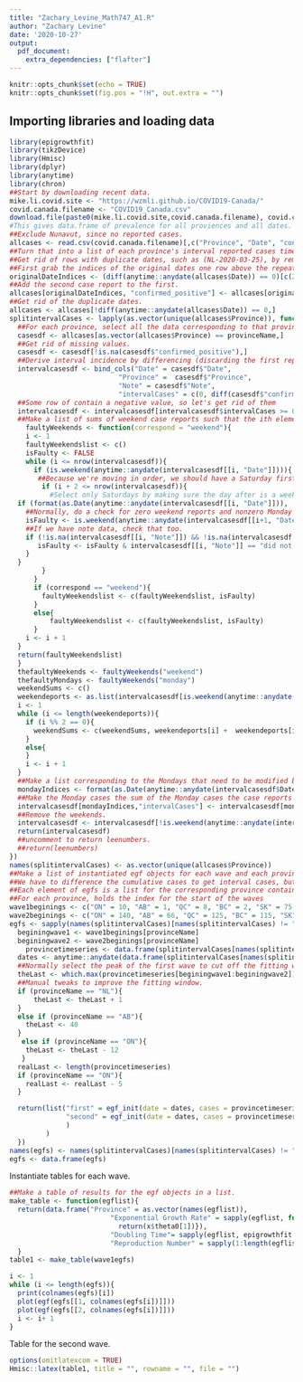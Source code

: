 ```yaml
---
title: "Zachary_Levine_Math747_A1.R"
author: "Zachary Levine"
date: '2020-10-27'
output: 
  pdf_document:
    extra_dependencies: ["flafter"]
---
```


```r
knitr::opts_chunk$set(echo = TRUE)
knitr::opts_chunk$set(fig.pos = "!H", out.extra = "")
```

## Importing libraries and loading data

```r
library(epigrowthfit)
library(tikzDevice)
library(Hmisc)
library(dplyr)
library(anytime)
library(chron)
##Start by downloading recent data.
mike.li.covid.site <- "https://wzmli.github.io/COVID19-Canada/"
covid.canada.filename <- "COVID19_Canada.csv"
download.file(paste0(mike.li.covid.site,covid.canada.filename), covid.canada.filename)
#This gives data.frame of prevalence for all proviences and all dates.
##Exclude Nunavut, since no reported cases.
allcases <- read.csv(covid.canada.filename)[,c("Province", "Date", "confirmed_positive", "Note")]
##Turn that into a list of each province's interval reported cases time series.
##Get rid of rows with duplicate dates, such as (NL-2020-03-25), by removing the duplicated date and adding its case reports to first report for that date.
##First grab the indices of the original dates one row above the repeated dates.
originalDateIndices <- (diff(anytime::anydate(allcases$Date)) == 0)[c(2:length(diff(anytime::anydate(allcases$Date)) == 0), FALSE)]
##Add the second case report to the first.
allcases[originalDateIndices, "confirmed_positive"] <- allcases[originalDateIndices, "confirmed_positive"] + allcases[diff(anytime::anydate(allcases$Date)) == 0, "confirmed_positive"]
##Get rid of the duplicate dates.
allcases <- allcases[!diff(anytime::anydate(allcases$Date)) == 0,]
splitintervalCases <- lapply(as.vector(unique(allcases$Province)), function(provinceName){
  ##For each province, select all the data corresponding to that province.
  casesdf <- allcases[as.vector(allcases$Province) == provinceName,]
  ##Get rid of missing values.
  casesdf <- casesdf[!is.na(casesdf$"confirmed_positive"),]
  ##Derive interval incidence by differencing (discarding the first reported entry to align all the columns and keep them the same length), keeping the column for each provience as a check to make sure we're doing everthing properly.
  intervalcasesdf <- bind_cols("Date" = casesdf$"Date",
                           "Province" =  casesdf$"Province",
                           "Note" = casesdf$"Note",
                           "intervalCases" = c(0, diff(casesdf$"confirmed_positive", lag = 1)))
  ##Some row of contain a negative value, so let's get rid of them
  intervalcasesdf <- intervalcasesdf[intervalcasesdf$intervalCases >= 0,]
  ##Make a list of sums of weekend case reports such that the ith element is the sum of the reported cases on Saturday and Sunday for the ith weekend.
    faultyWeekends <- function(correspond = "weekend"){
    i <- 1
    faultyWeekendslist <- c()
    isFaulty <- FALSE
    while (i <= nrow(intervalcasesdf)){
      if (is.weekend(anytime::anydate(intervalcasesdf[[i, "Date"]]))){
       ##Because we're moving in order, we should have a Saturday first.
        if (i + 2 <= nrow(intervalcasesdf)){
          #Select only Saturdays by making sure the day after is a weekend.
  if (format(as.Date(anytime::anydate(intervalcasesdf[[i, "Date"]])), '%A') == "Saturday"){
    ##Normally, do a check for zero weekend reports and nonzero Monday reports.
    isFaulty <- is.weekend(anytime::anydate(intervalcasesdf[[i+1, "Date"]])) & intervalcasesdf[[i, "intervalCases"]] == 0 & intervalcasesdf[[i + 1, "intervalCases"]] == 0 & intervalcasesdf[[i+2, "intervalCases"]] != 0
    ##If we have note data, check that too.
    if (!is.na(intervalcasesdf[[i, "Note"]]) && !is.na(intervalcasesdf[[i+1, "Note"]])) {
       isFaulty <- isFaulty & intervalcasesdf[[i, "Note"]] == "did not update" | intervalcasesdf[[i+1, "Note"]] == "did not update"
    }
  }
        }
      }
      if (correspond == "weekend"){
        faultyWeekendslist <- c(faultyWeekendslist, isFaulty)
      }
      else{
          faultyWeekendslist <- c(faultyWeekendslist, isFaulty)
      }
    i <- i + 1
  }
  return(faultyWeekendslist)
  }
  thefaultyWeekends <- faultyWeekends("weekend")
  thefaultyMondays <- faultyWeekends("monday")
  weekendSums <- c()
  weekendeports <- as.list(intervalcasesdf[is.weekend(anytime::anydate(intervalcasesdf$Date)),"intervalCases"])$intervalCases
  i <- 1
  while (i <= length(weekendeports)){
    if (i %% 2 == 0){
      weekendSums <- c(weekendSums, weekendeports[i] +  weekendeports[i - 1])
    }
    else{
    }
    i <- i + 1
  }
  ##Make a list corresponding to the Mondays that need to be modified because weekends were wrong.
  mondayIndices <- format(as.Date(anytime::anydate(intervalcasesdf$Date)), '%A') == "Monday"
  ##Make the Monday cases the sum of the Monday cases the case reports on the weekends
  intervalcasesdf[mondayIndices,"intervalCases"] <- intervalcasesdf[mondayIndices,"intervalCases"] + weekendSums
  ##Remove the weekends.
  intervalcasesdf <- intervalcasesdf[!is.weekend(anytime::anydate(intervalcasesdf$Date)),]
  return(intervalcasesdf)
  ##uncomment to return leenumbers.
  ##return(leenumbers)
})
names(splitintervalCases) <- as.vector(unique(allcases$Province))
##Make a list of instantiated egf objects for each wave and each province.
##We have to difference the cumulative cases to get interval cases, but in doing so we get rid of the first case report. Set it to zero to make the data frame with all columns of the same length, but get rid of it before initializing egf objects.
##Each element of egfs is a list for the corresponding province containing the egf_init object for the first wave and the second wave separately.
##For each province, holds the index for the start of the waves
wave1beginings <- c("ON" = 10, "AB" = 1, "QC" = 8, "BC" = 2, "SK" = 75, "MB" = 100, "NL" = 1, "NB" = 1, "NS" = 1, "PEI" = 1, "YT" = 1, "NT" = 10, "NU" = NA)
wave2beginings <- c("ON" = 140, "AB" = 66, "QC" = 125, "BC" = 115, "SK" = 140, "MB" = 132, "NL" = 140, "NB" = 140, "NS" = 160, "PEI" = 75, "YT" = 85, "NT" = 140, "NU" = NA)
egfs <- sapply(names(splitintervalCases)[names(splitintervalCases) != "NU"], function(provinceName){
  beginingwave1 <- wave1beginings[provinceName]
  beginingwave2 <- wave2beginings[provinceName]
    provincetimeseries <- data.frame(splitintervalCases[names(splitintervalCases) == provinceName])[4][,1][2:length(data.frame(splitintervalCases[names(splitintervalCases) == provinceName])[4][,1])]
  dates <- anytime::anydate(data.frame(splitintervalCases[names(splitintervalCases) == provinceName])[1][,1])
  ##Normally select the peak of the first wave to cut off the fitting window.
  theLast <- which.max(provincetimeseries[beginingwave1:beginingwave2]) + beginingwave1
  ##Manual tweaks to improve the fitting window.
  if (provinceName == "NL"){
      theLast <- theLast + 1
  }
  else if (provinceName == "AB"){
    theLast <- 40
  }
   else if (provinceName == "ON"){
    theLast <- theLast - 12
   } 
  realLast <- length(provincetimeseries)
  if (provinceName == "ON"){
    realLast <- realLast - 5
  }

  return(list("first" = egf_init(date = dates, cases = provincetimeseries, first = beginingwave1, last = theLast),
              "second" = egf_init(date = dates, cases = provincetimeseries, first = beginingwave2, last = realLast)
              )
         )
  })
names(egfs) <- names(splitintervalCases)[names(splitintervalCases) != "NU"]
egfs <- data.frame(egfs)
```

Instantiate tables for each wave.
```r
##Make a table of results for the egf objects in a list.
make_table <- function(egflist){
  return(data.frame("Province" = as.vector(names(egflist)),
                         "Exponential Growth Rate" = sapply(egflist, function(x){
                           return(x$theta0[1])}),
                         "Doubling Time"= sapply(egflist, epigrowthfit::compute_doubling_time),
                         "Reproduction Number" = sapply(1:length(egflist), function(x){return(1)})))
  }
table1 <- make_table(wave1egfs)
```

```r
i <- 1
while (i <= length(egfs)){
  print(colnames(egfs)[i])
  plot(egf(egfs[[1, colnames(egfs[i])]]))
  plot(egf(egfs[[2, colnames(egfs[i])]]))
  i <- i+ 1
}

```


Table for the second wave.
```r
options(omitlatexcom = TRUE)
Hmisc::latex(table1, title = "", rowname = "", file = "")
```